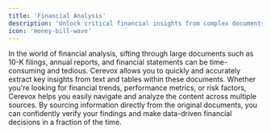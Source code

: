 ```yaml
---
title: 'Financial Analysis'
description: 'Unlock critical financial insights from complex documents in seconds'
icon: 'money-bill-wave'
---
```


In the world of financial analysis, sifting through large documents such as 10-K filings, annual reports, and financial statements can be time-consuming and tedious. Cerevox allows you to quickly and accurately extract key insights from text and tables within these documents. Whether you're looking for financial trends, performance metrics, or risk factors, Cerevox helps you easily navigate and analyze the content across multiple sources. By sourcing information directly from the original documents, you can confidently verify your findings and make data-driven financial decisions in a fraction of the time.
